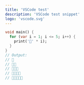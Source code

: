 ```yaml
---
title: 'VSCode test'
description: 'VSCode test snippet'
logo: 'vscode.svg'
---
```


```dart
void main() {
  for (var i = 1; i <= 5; i++) {
    print('🎄' * i);
  }
}
// Output:
// 🎄
// 🎄🎄
// 🎄🎄🎄
// 🎄🎄🎄🎄
// 🎄🎄🎄🎄🎄
```
